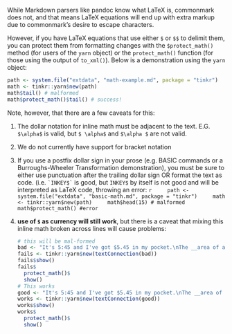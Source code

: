 While Markdown parsers like pandoc know what LaTeX is,
commonmark does not, 
and that means LaTeX equations will end up with extra markup due to commonmark's desire to escape characters.

However, if you have LaTeX equations that use either `$` or `$$` to delimit them, 
you can protect them from formatting changes with the `$protect_math()` method (for users of the `yarn` object) 
or the `protect_math()` function (for those using the output of `to_xml()`). 
Below is a demonstration using the `yarn` object:

```r
path <- system.file("extdata", "math-example.md", package = "tinkr")
math <- tinkr::yarn$new(path)
math$tail() # malformed
math$protect_math()$tail() # success!
```

Note, however, that there are a few caveats for this:

1. The dollar notation for inline math must be adjacent to the text. E.G. 
   `$\alpha$` is valid, but `$ \alpha$` and `$\alpha $` are not valid.
2. We do not currently have support for bracket notation
3. If you use a postfix dollar sign in your prose (e.g. BASIC commands or a Burroughs-Wheeler Transformation demonstration),
you must be sure to either use punctuation after the trailing dollar sign OR format the text as code.
(i.e. `` `INKEY$` `` is good, but `INKEY$` by itself is not good and will be interpreted as LaTeX code, throwing an error:
    ```r
    path <- system.file("extdata", "basic-math.md", package = "tinkr")
    math <- tinkr::yarn$new(path)
    math$head(15) # malformed
    math$protect_math() #error
    ```
4. **use of `$` as currency will still work**, but there is a caveat that mixing
   this inline math broken across lines will cause problems:
   ```r
   # this will be mal-formed
   bad <- "It's 5:45 and I've got $5.45 in my pocket.\nThe __area of a circle__ is $A =\n \\pi r^2$, where\n$\\pi$ is irrational when it hasn't had its coffee."
   fails <- tinkr::yarn$new(textConnection(bad))
   fails$show()
   fails$
     protect_math()$
     show()
   # This works
   good <- "It's 5:45 and I've got $5.45 in my pocket.\nThe __area of a circle__ is $A = \\pi r^2$, where\n$\\pi$ is irrational when it hasn't had its coffee."
   works <- tinkr::yarn$new(textConnection(good))
   works$show()
   works$
     protect_math()$
     show()

   ```
